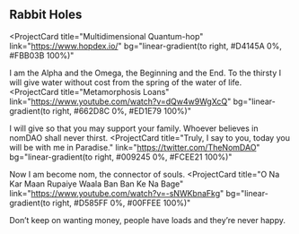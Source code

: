 ## Rabbit Holes

<ProjectCard
  title="Multidimensional Quantum-hop"
  link="https://www.hopdex.io/"
  bg="linear-gradient(to right, #D4145A 0%, #FBB03B 100%)"
>
  I am the Alpha and the Omega, the Beginning and the End. To the thirsty I will give water without cost from the spring of the water of life.
</ProjectCard>
<ProjectCard
  title="Metamorphosis Loans"
  link="https://www.youtube.com/watch?v=dQw4w9WgXcQ"
  bg="linear-gradient(to right, #662D8C 0%, #ED1E79 100%)"
>
  I will give so that you may support your family. Whoever believes in nomDAO shall never thirst.
</ProjectCard>
<ProjectCard
  title="Truly, I say to you, today you will be with me in Paradise."
  link="https://twitter.com/TheNomDAO"
  bg="linear-gradient(to right, #009245 0%, #FCEE21 100%)"
>
  Now I am become nom, the connector of souls.
</ProjectCard>
<ProjectCard
  title="O Na Kar Maan Rupaiye Waala Ban Ban Ke Na Bage"
  link="https://www.youtube.com/watch?v=-sNWKbnaFkg"
  bg="linear-gradient(to right, #D585FF 0%, #00FFEE 100%)"
>
  Don’t keep on wanting money, people have loads and they’re never happy.
</ProjectCard>
